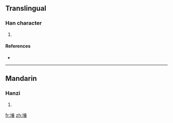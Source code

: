 ==Translingual==

===Han character===
{{Han char|rn=32|rad=土|as=09|sn=12|four=|canj=土手大日 (GQKA)}}

# {{defn|Han|sort=土09}}

====References====
* {{Han ref|kx=0234.271|dkj=05308|hdz=10459.100|uh=583E|ud=22590}}

----

==Mandarin==

===Hanzi===
{{cmn-hanzi|pin=[[chuǎn]] ([[chuan3]])|wg=ch'uan<sup>3</sup>}}

# {{defn|Mandarin}}

[[fr:堾]]
[[zh:堾]]
